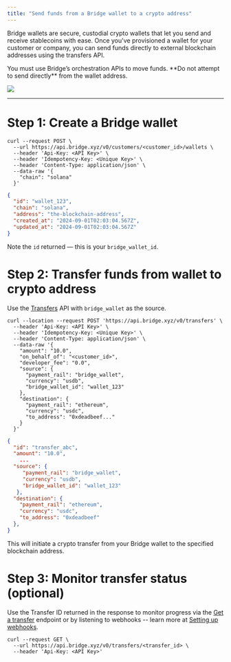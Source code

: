 ```yaml
---
title: "Send funds from a Bridge wallet to a crypto address"
---
```


Bridge wallets are secure, custodial crypto wallets that let you send and receive stablecoins with ease. Once you've provisioned a wallet for your customer or company, you can send funds directly to external blockchain addresses using the transfers API.

<Note>
  You must use Bridge’s orchestration APIs to move funds. **Do not attempt to send directly** from the wallet address.
</Note>

![](https://files.readme.io/bcd6a3bfe25913355630174c61719239120611cd39ded4ffb188eaecd2a7bb07-image.png)

---

# Step 1: Create a Bridge wallet

```curl Request
curl --request POST \
  --url https://api.bridge.xyz/v0/customers/<customer_id>/wallets \
  --header 'Api-Key: <API Key>' \
  --header 'Idempotency-Key: <Unique Key>' \
  --header 'Content-Type: application/json' \
  --data-raw '{
    "chain": "solana"
  }'
```

```json Response
{
  "id": "wallet_123",
  "chain": "solana",
  "address": "the-blockchain-address",
  "created_at": "2024-09-01T02:03:04.567Z",
  "updated_at": "2024-09-01T02:03:04.567Z"
}
```

Note the `id` returned — this is your `bridge_wallet_id`.

# Step 2: Transfer funds from wallet to crypto address

Use the [Transfers](ref:transfers) API with `bridge_wallet` as the source.

```curl Request
curl --location --request POST 'https://api.bridge.xyz/v0/transfers' \
  --header 'Api-Key: <API Key>' \
  --header 'Idempotency-Key: <Unique Key>' \
  --header 'Content-Type: application/json' \
  --data-raw '{
    "amount": "10.0",
    "on_behalf_of": "<customer_id>",
    "developer_fee": "0.0",
    "source": {
      "payment_rail": "bridge_wallet",
      "currency": "usdb",
      "bridge_wallet_id": "wallet_123"
    },
    "destination": {
      "payment_rail": "ethereum",
      "currency": "usdc",
      "to_address": "0xdeadbeef..."
    }
  }'
```

```json Response
{
  "id": "transfer_abc",
  "amount": "10.0",
	...
  "source": {
     "payment_rail": "bridge_wallet",
     "currency": "usdb",
     "bridge_wallet_id": "wallet_123"
   },
  "destination": {
    "payment_rail": "ethereum",
    "currency": "usdc",
    "to_address": "0xdeadbeef"
  },
}
```

This will initiate a crypto transfer from your Bridge wallet to the specified blockchain address.

# Step 3: Monitor transfer status (optional)

Use the Transfer ID returned in the response to monitor progress via the [Get a transfer](ref:get_transfers-transferid) endpoint or by listening to webhooks -- learn more at [Setting up webhooks](doc:setting-up-webhooks).

```curl Request
curl --request GET \
  --url https://api.bridge.xyz/v0/transfers/<transfer_id> \
  --header 'Api-Key: <API Key>'
```